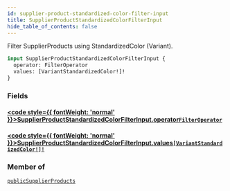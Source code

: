 ```yaml
---
id: supplier-product-standardized-color-filter-input
title: SupplierProductStandardizedColorFilterInput
hide_table_of_contents: false
---
```








Filter SupplierProducts using StandardizedColor (Variant).

```graphql
input SupplierProductStandardizedColorFilterInput {
  operator: FilterOperator
  values: [VariantStandardizedColor!]!
}
```


### Fields

#### [<code style={{ fontWeight: 'normal' }}>SupplierProductStandardizedColorFilterInput.<b>operator</b></code>](#)<Bullet />[`FilterOperator`](/demand/api/graphql-admin/reference/enums/filter-operator) <Badge class="secondary" text="enum"/>
> 
> 

#### [<code style={{ fontWeight: 'normal' }}>SupplierProductStandardizedColorFilterInput.<b>values</b></code>](#)<Bullet />[`[VariantStandardizedColor!]!`](/demand/api/graphql-admin/reference/enums/variant-standardized-color) <Badge class="secondary" text="non-null"/> <Badge class="secondary" text="enum"/>
> 
> 



### Member of

[`publicSupplierProducts`](/demand/api/graphql-admin/reference/queries/public-supplier-products)  <Badge class="secondary" text="query"/>



